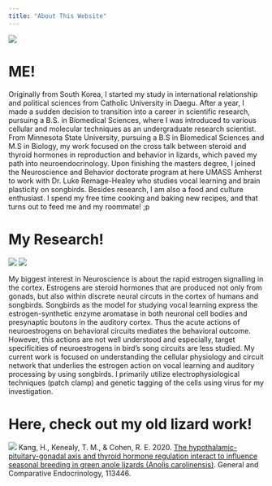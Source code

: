 ```yaml
---
title: "About This Website"
---
```


![](images/profile.JPG)

# ME!
  Originally from South Korea, I started my study in international relationship and political sciences from Catholic University in Daegu. After a year, I made a sudden decision to transition into a career in scientific research, pursuing a B.S. in Biomedical Sciences, where I was introduced to various cellular and molecular techniques as an undergraduate research scientist. From Minnesota State University, pursuing a B.S in Biomedical Sciences and M.S in Biology, my work focused on the cross talk between steroid and thyroid hormones in reproduction and behavior in lizards, which paved my path into neuroendocrinology. Upon finishing the masters degree, I joined the Neuroscience and Behavior doctorate program at here UMASS Amherst to work with Dr. Luke Remage-Healey who studies vocal learning and brain plasticity on songbirds. Besides research, I am also a food and culture enthusiast. I spend my free time cooking and baking new recipes, and that turns out to feed me and my roommate! ;p

# My Research!
![](images/finch.jpg) ![](images/songbirdcircuits.jpg)

  My biggest interest in Neuroscience is about the rapid estrogen signalling in the cortex. Estrogens are steroid hormones that are produced not only from gonads, but also within discrete neural circuts in the cortex of humans and songbirds. Songbirds as the model for studying vocal learning express the estrogen-synthetic enzyme aromatase in both neuronal cell bodies and presynaptic boutons in the auditory cortex. Thus the acute actions of neuroestrogens on behavioral circuits mediates the behavioral outcome. However, this actions are not well understood and especially, target specificities of neuroestrogens in bird’s song circuits are less studied. My current work is focused on understanding the cellular physiology and circuit network that underlies the estrogen action on vocal learning and auditory processing by using songbirds. I primarily utilize electrophysiological techniques (patch clamp) and genetic tagging of the cells using virus for my investigation.

# Here, check out my old lizard work!
![](images/lizards.png)
 Kang, H., Kenealy, T. M., & Cohen, R. E. 2020. [The hypothalamic-pituitary-gonadal axis and thyroid hormone regulation interact to influence seasonal breeding in green anole lizards (Anolis carolinensis)](https://www.sciencedirect.com/science/article/pii/S0016648020300782?via%3Dihub). General and Comparative Endocrinology, 113446.